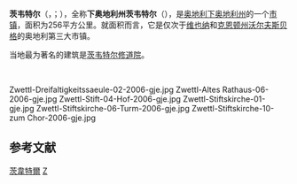 {{noteTA
|G1=奥地利地名
}}
{{Infobox Austria municipality
|district=[[茨韦特尔县|茨韦特尔县]]
}}
'''茨韦特尔'''（{{lang-de|Zwettl}}，{{IPA-de|ˈt͡svɛtl̩}}；{{lang-cz|Světlá}}），全称'''下奥地利州茨韦特尔'''（{{lang-de|Zwettl-Niederösterreich}}），是[[奥地利|奥地利]][[下奥地利州|下奥地利州]]的一个[[市镇_(奥地利)|市镇]]，面积为256平方公里。就面积而言，它是仅次于[[维也纳|维也纳]]和[[克恩顿州|克恩顿州]][[沃爾夫斯貝格_(奧地利)|沃尔夫斯贝格]]的奥地利第三大市镇。

当地最为著名的建筑是[[茨韦特尔修道院|茨韦特尔修道院]]。

<br><gallery class=center caption="茨韦特尔 - Zwettl">
Zwettl-Dreifaltigkeitssaeule-02-2006-gje.jpg
Zwettl-Altes Rathaus-06-2006-gje.jpg
Zwettl-Stift-04-Hof-2006-gje.jpg
Zwettl-Stiftskirche-01-gje.jpg
Zwettl-Stiftskirche-06-Turm-2006-gje.jpg
Zwettl-Stiftskirche-10-zum Chor-2006-gje.jpg
</gallery>

== 参考文献 ==
{{Reflist}}

{{Authority control}}
{{Austria-geo-stub}}

[[Category:茨韋特爾|]]
[[Category:茨韋特爾縣城市|Z]]